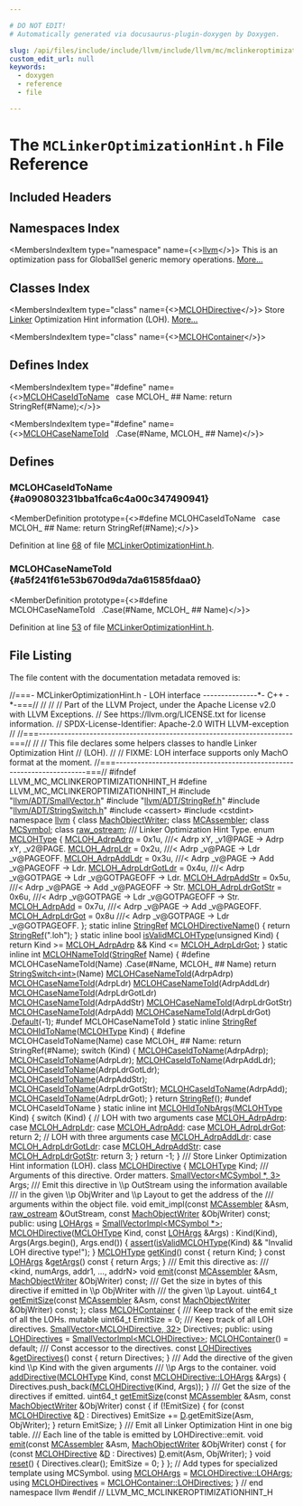 ```yaml
---

# DO NOT EDIT!
# Automatically generated via docusaurus-plugin-doxygen by Doxygen.

slug: /api/files/include/include/llvm/include/llvm/mc/mclinkeroptimizationhint-h
custom_edit_url: null
keywords:
  - doxygen
  - reference
  - file

---
```





# The `MCLinkerOptimizationHint.h` File Reference

<DoxygenPage pluginConfig={pluginConfig}>



## Included Headers

<IncludesList>
<IncludesListItem
  filePath="llvm/ADT/SmallVector.h"
  permalink="/docs/api/files/include/include/llvm/include/llvm/adt/smallvector-h"
  isLocal="true" />
<IncludesListItem
  filePath="llvm/ADT/StringRef.h"
  permalink="/docs/api/files/include/include/llvm/include/llvm/adt/stringref-h"
  isLocal="true" />
<IncludesListItem
  filePath="llvm/ADT/StringSwitch.h"
  permalink="/docs/api/files/include/include/llvm/include/llvm/adt/stringswitch-h"
  isLocal="true" />
<IncludesListItem
  filePath="cassert"
  permalink=""
  isLocal="false" />
<IncludesListItem
  filePath="cstdint"
  permalink=""
  isLocal="false" />
</IncludesList>

## Namespaces Index

<MembersIndex>

<MembersIndexItem
  type="namespace"
  name={<><a href="/docs/api/namespaces/llvm">llvm</a></>}>
This is an optimization pass for GlobalISel generic memory operations. <a href="/docs/api/namespaces/llvm/#details">More...</a>
</MembersIndexItem>

</MembersIndex>

## Classes Index

<MembersIndex>

<MembersIndexItem
  type="class"
  name={<><a href="/docs/api/classes/llvm/mclohdirective">MCLOHDirective</a></>}>
Store <a href="/docs/api/classes/llvm/linker">Linker</a> Optimization Hint information (LOH). <a href="/docs/api/classes/llvm/mclohdirective/#details">More...</a>
</MembersIndexItem>

<MembersIndexItem
  type="class"
  name={<><a href="/docs/api/classes/llvm/mclohcontainer">MCLOHContainer</a></>}>
</MembersIndexItem>

</MembersIndex>

## Defines Index

<MembersIndex>

<MembersIndexItem
  type="#define"
  name={<><a href="#a090803231bba1fca6c4a00c347490941">MCLOHCaseIdToName</a>&nbsp;&nbsp;&nbsp;case MCLOH&#95; ## Name: return StringRef(#Name);</>}>
</MembersIndexItem>

<MembersIndexItem
  type="#define"
  name={<><a href="#a5f241f61e53b670d9da7da61585fdaa0">MCLOHCaseNameToId</a>&nbsp;&nbsp;&nbsp;.Case(#Name, MCLOH&#95; ## Name)</>}>
</MembersIndexItem>

</MembersIndex>


<SectionDefinition>

## Defines

### MCLOHCaseIdToName {#a090803231bba1fca6c4a00c347490941}

<MemberDefinition
  prototype={<>#define MCLOHCaseIdToName&nbsp;&nbsp;&nbsp;case MCLOH&#95; ## Name: return StringRef(#Name);</>}>

Definition at line <a href="#l00068">68</a> of file <a href="/docs/api/files/include/include/llvm/include/llvm/mc/mclinkeroptimizationhint-h">MCLinkerOptimizationHint.h</a>.
</MemberDefinition>

### MCLOHCaseNameToId {#a5f241f61e53b670d9da7da61585fdaa0}

<MemberDefinition
  prototype={<>#define MCLOHCaseNameToId&nbsp;&nbsp;&nbsp;.Case(#Name, MCLOH&#95; ## Name)</>}>

Definition at line <a href="#l00053">53</a> of file <a href="/docs/api/files/include/include/llvm/include/llvm/mc/mclinkeroptimizationhint-h">MCLinkerOptimizationHint.h</a>.
</MemberDefinition>

</SectionDefinition>

## File Listing

The file content with the documentation metadata removed is:

<ProgramListing>

<Link id="l00001" /><CodeLine lineNumber="1"><Highlight kind="comment">//===- MCLinkerOptimizationHint.h - LOH interface ---------------&#42;- C++ -&#42;-===//</Highlight><Highlight kind="normal"></Highlight></CodeLine>
<Link id="l00002" /><CodeLine lineNumber="2"><Highlight kind="normal"></Highlight><Highlight kind="comment">//</Highlight><Highlight kind="normal"></Highlight></CodeLine>
<Link id="l00003" /><CodeLine lineNumber="3"><Highlight kind="normal"></Highlight><Highlight kind="comment">//</Highlight><Highlight kind="normal"></Highlight></CodeLine>
<Link id="l00004" /><CodeLine lineNumber="4"><Highlight kind="normal"></Highlight><Highlight kind="comment">// Part of the LLVM Project, under the Apache License v2.0 with LLVM Exceptions.</Highlight><Highlight kind="normal"></Highlight></CodeLine>
<Link id="l00005" /><CodeLine lineNumber="5"><Highlight kind="normal"></Highlight><Highlight kind="comment">// See https://llvm.org/LICENSE.txt for license information.</Highlight><Highlight kind="normal"></Highlight></CodeLine>
<Link id="l00006" /><CodeLine lineNumber="6"><Highlight kind="normal"></Highlight><Highlight kind="comment">// SPDX-License-Identifier: Apache-2.0 WITH LLVM-exception</Highlight><Highlight kind="normal"></Highlight></CodeLine>
<Link id="l00007" /><CodeLine lineNumber="7"><Highlight kind="normal"></Highlight><Highlight kind="comment">//</Highlight><Highlight kind="normal"></Highlight></CodeLine>
<Link id="l00008" /><CodeLine lineNumber="8"><Highlight kind="normal"></Highlight><Highlight kind="comment">//===----------------------------------------------------------------------===//</Highlight><Highlight kind="normal"></Highlight></CodeLine>
<Link id="l00009" /><CodeLine lineNumber="9"><Highlight kind="normal"></Highlight><Highlight kind="comment">//</Highlight><Highlight kind="normal"></Highlight></CodeLine>
<Link id="l00010" /><CodeLine lineNumber="10"><Highlight kind="normal"></Highlight><Highlight kind="comment">// This file declares some helpers classes to handle Linker Optimization Hint</Highlight><Highlight kind="normal"></Highlight></CodeLine>
<Link id="l00011" /><CodeLine lineNumber="11"><Highlight kind="normal"></Highlight><Highlight kind="comment">// (LOH).</Highlight><Highlight kind="normal"></Highlight></CodeLine>
<Link id="l00012" /><CodeLine lineNumber="12"><Highlight kind="normal"></Highlight><Highlight kind="comment">//</Highlight><Highlight kind="normal"></Highlight></CodeLine>
<Link id="l00013" /><CodeLine lineNumber="13"><Highlight kind="normal"></Highlight><Highlight kind="comment">// FIXME: LOH interface supports only MachO format at the moment.</Highlight><Highlight kind="normal"></Highlight></CodeLine>
<Link id="l00014" /><CodeLine lineNumber="14"><Highlight kind="normal"></Highlight><Highlight kind="comment">//===----------------------------------------------------------------------===//</Highlight><Highlight kind="normal"></Highlight></CodeLine>
<Link id="l00015" /><CodeLine lineNumber="15"><Highlight kind="normal"></Highlight></CodeLine>
<Link id="l00016" /><CodeLine lineNumber="16"><Highlight kind="normal"></Highlight><Highlight kind="preprocessor">#ifndef LLVM&#95;MC&#95;MCLINKEROPTIMIZATIONHINT&#95;H</Highlight><Highlight kind="normal"></Highlight></CodeLine>
<Link id="l00017" /><CodeLine lineNumber="17"><Highlight kind="normal"></Highlight><Highlight kind="preprocessor">#define LLVM&#95;MC&#95;MCLINKEROPTIMIZATIONHINT&#95;H</Highlight><Highlight kind="normal"></Highlight></CodeLine>
<Link id="l00018" /><CodeLine lineNumber="18"><Highlight kind="normal"></Highlight></CodeLine>
<Link id="l00019" /><CodeLine lineNumber="19"><Highlight kind="normal"></Highlight><Highlight kind="preprocessor">#include &quot;<a href="/docs/api/files/include/include/llvm/include/llvm/adt/smallvector-h">llvm/ADT/SmallVector.h</a>&quot;</Highlight><Highlight kind="normal"></Highlight></CodeLine>
<Link id="l00020" /><CodeLine lineNumber="20"><Highlight kind="normal"></Highlight><Highlight kind="preprocessor">#include &quot;<a href="/docs/api/files/include/include/llvm/include/llvm/adt/stringref-h">llvm/ADT/StringRef.h</a>&quot;</Highlight><Highlight kind="normal"></Highlight></CodeLine>
<Link id="l00021" /><CodeLine lineNumber="21"><Highlight kind="normal"></Highlight><Highlight kind="preprocessor">#include &quot;<a href="/docs/api/files/include/include/llvm/include/llvm/adt/stringswitch-h">llvm/ADT/StringSwitch.h</a>&quot;</Highlight><Highlight kind="normal"></Highlight></CodeLine>
<Link id="l00022" /><CodeLine lineNumber="22"><Highlight kind="normal"></Highlight><Highlight kind="preprocessor">#include &lt;cassert&gt;</Highlight><Highlight kind="normal"></Highlight></CodeLine>
<Link id="l00023" /><CodeLine lineNumber="23"><Highlight kind="normal"></Highlight><Highlight kind="preprocessor">#include &lt;cstdint&gt;</Highlight><Highlight kind="normal"></Highlight></CodeLine>
<Link id="l00024" /><CodeLine lineNumber="24"><Highlight kind="normal"></Highlight></CodeLine>
<Link id="l00025" /><CodeLine lineNumber="25"><Highlight kind="normal"></Highlight><Highlight kind="keyword">namespace </Highlight><Highlight kind="normal"><a href="/docs/api/namespaces/llvm">llvm</a> &#123;</Highlight></CodeLine>
<Link id="l00026" /><CodeLine lineNumber="26"><Highlight kind="normal"></Highlight></CodeLine>
<Link id="l00027" /><CodeLine lineNumber="27"><Highlight kind="normal"></Highlight><Highlight kind="keyword">class </Highlight><Highlight kind="normal"><a href="/docs/api/classes/llvm/machobjectwriter">MachObjectWriter</a>;</Highlight></CodeLine>
<Link id="l00028" /><CodeLine lineNumber="28"><Highlight kind="normal"></Highlight><Highlight kind="keyword">class </Highlight><Highlight kind="normal"><a href="/docs/api/classes/llvm/mcassembler">MCAssembler</a>;</Highlight></CodeLine>
<Link id="l00029" /><CodeLine lineNumber="29"><Highlight kind="normal"></Highlight><Highlight kind="keyword">class </Highlight><Highlight kind="normal"><a href="/docs/api/classes/llvm/mcsymbol">MCSymbol</a>;</Highlight></CodeLine>
<Link id="l00030" /><CodeLine lineNumber="30"><Highlight kind="normal"></Highlight><Highlight kind="keyword">class </Highlight><Highlight kind="normal"><a href="/docs/api/classes/llvm/raw-ostream">raw&#95;ostream</a>;</Highlight></CodeLine>
<Link id="l00031" /><CodeLine lineNumber="31"><Highlight kind="normal"></Highlight><Highlight kind="comment"></Highlight></CodeLine>
<Link id="l00032" /><CodeLine lineNumber="32"><Highlight kind="comment">/// Linker Optimization Hint Type.</Highlight><Highlight kind="normal"></Highlight></CodeLine>
<Link id="l00033" /><CodeLine lineNumber="33" lineLink="/docs/api/namespaces/llvm/#aadff17100a7bcc6ddd2940e098ddbcf5"><Highlight kind="normal"></Highlight><Highlight kind="keyword">enum</Highlight><Highlight kind="normal"> <a href="/docs/api/namespaces/llvm/#aadff17100a7bcc6ddd2940e098ddbcf5">MCLOHType</a> &#123;</Highlight></CodeLine>
<Link id="l00034" /><CodeLine lineNumber="34" lineLink="/docs/api/namespaces/llvm/#aadff17100a7bcc6ddd2940e098ddbcf5ae753dab61d4e2c2b32ea1fe8c9a6995d"><Highlight kind="normal">  <a href="/docs/api/namespaces/llvm/#aadff17100a7bcc6ddd2940e098ddbcf5ae753dab61d4e2c2b32ea1fe8c9a6995d">MCLOH&#95;AdrpAdrp</a> = 0x1u,      </Highlight><Highlight kind="comment">///&lt; Adrp xY, &#95;v1@PAGE -&gt; Adrp xY, &#95;v2@PAGE.</Highlight><Highlight kind="normal"></Highlight></CodeLine>
<Link id="l00035" /><CodeLine lineNumber="35" lineLink="/docs/api/namespaces/llvm/#aadff17100a7bcc6ddd2940e098ddbcf5a992613461a441c18807122dac5801a84"><Highlight kind="normal">  <a href="/docs/api/namespaces/llvm/#aadff17100a7bcc6ddd2940e098ddbcf5a992613461a441c18807122dac5801a84">MCLOH&#95;AdrpLdr</a> = 0x2u,       </Highlight><Highlight kind="comment">///&lt; Adrp &#95;v@PAGE -&gt; Ldr &#95;v@PAGEOFF.</Highlight><Highlight kind="normal"></Highlight></CodeLine>
<Link id="l00036" /><CodeLine lineNumber="36" lineLink="/docs/api/namespaces/llvm/#aadff17100a7bcc6ddd2940e098ddbcf5a07354bc38393a198849180ca416660dc"><Highlight kind="normal">  <a href="/docs/api/namespaces/llvm/#aadff17100a7bcc6ddd2940e098ddbcf5a07354bc38393a198849180ca416660dc">MCLOH&#95;AdrpAddLdr</a> = 0x3u,    </Highlight><Highlight kind="comment">///&lt; Adrp &#95;v@PAGE -&gt; Add &#95;v@PAGEOFF -&gt; Ldr.</Highlight><Highlight kind="normal"></Highlight></CodeLine>
<Link id="l00037" /><CodeLine lineNumber="37" lineLink="/docs/api/namespaces/llvm/#aadff17100a7bcc6ddd2940e098ddbcf5a3c1858ef073b310b6be3e6c9bd4c2919"><Highlight kind="normal">  <a href="/docs/api/namespaces/llvm/#aadff17100a7bcc6ddd2940e098ddbcf5a3c1858ef073b310b6be3e6c9bd4c2919">MCLOH&#95;AdrpLdrGotLdr</a> = 0x4u, </Highlight><Highlight kind="comment">///&lt; Adrp &#95;v@GOTPAGE -&gt; Ldr &#95;v@GOTPAGEOFF -&gt; Ldr.</Highlight><Highlight kind="normal"></Highlight></CodeLine>
<Link id="l00038" /><CodeLine lineNumber="38" lineLink="/docs/api/namespaces/llvm/#aadff17100a7bcc6ddd2940e098ddbcf5abf6b5edd247e3ceb86c2f3651f82a581"><Highlight kind="normal">  <a href="/docs/api/namespaces/llvm/#aadff17100a7bcc6ddd2940e098ddbcf5abf6b5edd247e3ceb86c2f3651f82a581">MCLOH&#95;AdrpAddStr</a> = 0x5u,    </Highlight><Highlight kind="comment">///&lt; Adrp &#95;v@PAGE -&gt; Add &#95;v@PAGEOFF -&gt; Str.</Highlight><Highlight kind="normal"></Highlight></CodeLine>
<Link id="l00039" /><CodeLine lineNumber="39" lineLink="/docs/api/namespaces/llvm/#aadff17100a7bcc6ddd2940e098ddbcf5a17609e5a8270fc80d4983921de4b8f52"><Highlight kind="normal">  <a href="/docs/api/namespaces/llvm/#aadff17100a7bcc6ddd2940e098ddbcf5a17609e5a8270fc80d4983921de4b8f52">MCLOH&#95;AdrpLdrGotStr</a> = 0x6u, </Highlight><Highlight kind="comment">///&lt; Adrp &#95;v@GOTPAGE -&gt; Ldr &#95;v@GOTPAGEOFF -&gt; Str.</Highlight><Highlight kind="normal"></Highlight></CodeLine>
<Link id="l00040" /><CodeLine lineNumber="40" lineLink="/docs/api/namespaces/llvm/#aadff17100a7bcc6ddd2940e098ddbcf5aa629adeda58539821890f262b3a2176f"><Highlight kind="normal">  <a href="/docs/api/namespaces/llvm/#aadff17100a7bcc6ddd2940e098ddbcf5aa629adeda58539821890f262b3a2176f">MCLOH&#95;AdrpAdd</a> = 0x7u,       </Highlight><Highlight kind="comment">///&lt; Adrp &#95;v@PAGE -&gt; Add &#95;v@PAGEOFF.</Highlight><Highlight kind="normal"></Highlight></CodeLine>
<Link id="l00041" /><CodeLine lineNumber="41" lineLink="/docs/api/namespaces/llvm/#aadff17100a7bcc6ddd2940e098ddbcf5a89b1c697318a08b94e8f2f6794346a51"><Highlight kind="normal">  <a href="/docs/api/namespaces/llvm/#aadff17100a7bcc6ddd2940e098ddbcf5a89b1c697318a08b94e8f2f6794346a51">MCLOH&#95;AdrpLdrGot</a> = 0x8u     </Highlight><Highlight kind="comment">///&lt; Adrp &#95;v@GOTPAGE -&gt; Ldr &#95;v@GOTPAGEOFF.</Highlight><Highlight kind="normal"></Highlight></CodeLine>
<Link id="l00042" /><CodeLine lineNumber="42"><Highlight kind="normal">&#125;;</Highlight></CodeLine>
<Link id="l00043" /><CodeLine lineNumber="43"><Highlight kind="normal"></Highlight></CodeLine>
<Link id="l00044" /><CodeLine lineNumber="44" lineLink="/docs/api/namespaces/llvm/#a38f8d9d12cac93b09a12fb52e853be36"><Highlight kind="normal"></Highlight><Highlight kind="keyword">static</Highlight><Highlight kind="normal"> </Highlight><Highlight kind="keyword">inline</Highlight><Highlight kind="normal"> <a href="/docs/api/classes/llvm/stringref">StringRef</a> <a href="/docs/api/namespaces/llvm/#a38f8d9d12cac93b09a12fb52e853be36">MCLOHDirectiveName</a>() &#123;</Highlight></CodeLine>
<Link id="l00045" /><CodeLine lineNumber="45"><Highlight kind="normal">  </Highlight><Highlight kind="keywordflow">return</Highlight><Highlight kind="normal"> <a href="/docs/api/classes/llvm/stringref">StringRef</a>(</Highlight><Highlight kind="stringliteral">&quot;.loh&quot;</Highlight><Highlight kind="normal">);</Highlight></CodeLine>
<Link id="l00046" /><CodeLine lineNumber="46"><Highlight kind="normal">&#125;</Highlight></CodeLine>
<Link id="l00047" /><CodeLine lineNumber="47"><Highlight kind="normal"></Highlight></CodeLine>
<Link id="l00048" /><CodeLine lineNumber="48" lineLink="/docs/api/namespaces/llvm/#a4cce006956b74a136aef7bd1fc3ccd5c"><Highlight kind="normal"></Highlight><Highlight kind="keyword">static</Highlight><Highlight kind="normal"> </Highlight><Highlight kind="keyword">inline</Highlight><Highlight kind="normal"> </Highlight><Highlight kind="keywordtype">bool</Highlight><Highlight kind="normal"> <a href="/docs/api/namespaces/llvm/#a4cce006956b74a136aef7bd1fc3ccd5c">isValidMCLOHType</a>(</Highlight><Highlight kind="keywordtype">unsigned</Highlight><Highlight kind="normal"> Kind) &#123;</Highlight></CodeLine>
<Link id="l00049" /><CodeLine lineNumber="49"><Highlight kind="normal">  </Highlight><Highlight kind="keywordflow">return</Highlight><Highlight kind="normal"> Kind &gt;= <a href="/docs/api/namespaces/llvm/#aadff17100a7bcc6ddd2940e098ddbcf5ae753dab61d4e2c2b32ea1fe8c9a6995d">MCLOH&#95;AdrpAdrp</a> &amp;&amp; Kind &lt;= <a href="/docs/api/namespaces/llvm/#aadff17100a7bcc6ddd2940e098ddbcf5a89b1c697318a08b94e8f2f6794346a51">MCLOH&#95;AdrpLdrGot</a>;</Highlight></CodeLine>
<Link id="l00050" /><CodeLine lineNumber="50"><Highlight kind="normal">&#125;</Highlight></CodeLine>
<Link id="l00051" /><CodeLine lineNumber="51"><Highlight kind="normal"></Highlight></CodeLine>
<Link id="l00052" /><CodeLine lineNumber="52" lineLink="/docs/api/namespaces/llvm/#a0b5c038406239d93579b96463331ff2d"><Highlight kind="normal"></Highlight><Highlight kind="keyword">static</Highlight><Highlight kind="normal"> </Highlight><Highlight kind="keyword">inline</Highlight><Highlight kind="normal"> </Highlight><Highlight kind="keywordtype">int</Highlight><Highlight kind="normal"> <a href="/docs/api/namespaces/llvm/#a0b5c038406239d93579b96463331ff2d">MCLOHNameToId</a>(<a href="/docs/api/classes/llvm/stringref">StringRef</a> Name) &#123;</Highlight></CodeLine>
<Link id="l00053" /><CodeLine lineNumber="53"><Highlight kind="normal"></Highlight><Highlight kind="preprocessor">#define MCLOHCaseNameToId(Name)     .Case(#Name, MCLOH&#95; ## Name)</Highlight><Highlight kind="normal"></Highlight></CodeLine>
<Link id="l00054" /><CodeLine lineNumber="54"><Highlight kind="normal">  </Highlight><Highlight kind="keywordflow">return</Highlight><Highlight kind="normal"> <a href="/docs/api/classes/llvm/stringswitch">StringSwitch&lt;int&gt;</a>(Name)</Highlight></CodeLine>
<Link id="l00055" /><CodeLine lineNumber="55"><Highlight kind="normal">    <a href="#a5f241f61e53b670d9da7da61585fdaa0">MCLOHCaseNameToId</a>(AdrpAdrp)</Highlight></CodeLine>
<Link id="l00056" /><CodeLine lineNumber="56"><Highlight kind="normal">    <a href="#a5f241f61e53b670d9da7da61585fdaa0">MCLOHCaseNameToId</a>(AdrpLdr)</Highlight></CodeLine>
<Link id="l00057" /><CodeLine lineNumber="57"><Highlight kind="normal">    <a href="#a5f241f61e53b670d9da7da61585fdaa0">MCLOHCaseNameToId</a>(AdrpAddLdr)</Highlight></CodeLine>
<Link id="l00058" /><CodeLine lineNumber="58"><Highlight kind="normal">    <a href="#a5f241f61e53b670d9da7da61585fdaa0">MCLOHCaseNameToId</a>(AdrpLdrGotLdr)</Highlight></CodeLine>
<Link id="l00059" /><CodeLine lineNumber="59"><Highlight kind="normal">    <a href="#a5f241f61e53b670d9da7da61585fdaa0">MCLOHCaseNameToId</a>(AdrpAddStr)</Highlight></CodeLine>
<Link id="l00060" /><CodeLine lineNumber="60"><Highlight kind="normal">    <a href="#a5f241f61e53b670d9da7da61585fdaa0">MCLOHCaseNameToId</a>(AdrpLdrGotStr)</Highlight></CodeLine>
<Link id="l00061" /><CodeLine lineNumber="61"><Highlight kind="normal">    <a href="#a5f241f61e53b670d9da7da61585fdaa0">MCLOHCaseNameToId</a>(AdrpAdd)</Highlight></CodeLine>
<Link id="l00062" /><CodeLine lineNumber="62"><Highlight kind="normal">    <a href="#a5f241f61e53b670d9da7da61585fdaa0">MCLOHCaseNameToId</a>(AdrpLdrGot)</Highlight></CodeLine>
<Link id="l00063" /><CodeLine lineNumber="63"><Highlight kind="normal">    .<a href="/docs/api/classes/llvm/stringswitch/#a7f0e82e8a818ca43926fceb49be81661">Default</a>(-1);</Highlight></CodeLine>
<Link id="l00064" /><CodeLine lineNumber="64"><Highlight kind="normal"></Highlight><Highlight kind="preprocessor">#undef MCLOHCaseNameToId</Highlight><Highlight kind="normal"></Highlight></CodeLine>
<Link id="l00065" /><CodeLine lineNumber="65"><Highlight kind="normal">&#125;</Highlight></CodeLine>
<Link id="l00066" /><CodeLine lineNumber="66"><Highlight kind="normal"></Highlight></CodeLine>
<Link id="l00067" /><CodeLine lineNumber="67" lineLink="/docs/api/namespaces/llvm/#af90e1137e9c33b46b70c9f0a9f0d449d"><Highlight kind="normal"></Highlight><Highlight kind="keyword">static</Highlight><Highlight kind="normal"> </Highlight><Highlight kind="keyword">inline</Highlight><Highlight kind="normal"> <a href="/docs/api/classes/llvm/stringref">StringRef</a> <a href="/docs/api/namespaces/llvm/#af90e1137e9c33b46b70c9f0a9f0d449d">MCLOHIdToName</a>(<a href="/docs/api/namespaces/llvm/#aadff17100a7bcc6ddd2940e098ddbcf5">MCLOHType</a> Kind) &#123;</Highlight></CodeLine>
<Link id="l00068" /><CodeLine lineNumber="68"><Highlight kind="normal"></Highlight><Highlight kind="preprocessor">#define MCLOHCaseIdToName(Name)      case MCLOH&#95; ## Name: return StringRef(#Name);</Highlight><Highlight kind="normal"></Highlight></CodeLine>
<Link id="l00069" /><CodeLine lineNumber="69"><Highlight kind="normal">  </Highlight><Highlight kind="keywordflow">switch</Highlight><Highlight kind="normal"> (Kind) &#123;</Highlight></CodeLine>
<Link id="l00070" /><CodeLine lineNumber="70"><Highlight kind="normal">    <a href="#a090803231bba1fca6c4a00c347490941">MCLOHCaseIdToName</a>(AdrpAdrp);</Highlight></CodeLine>
<Link id="l00071" /><CodeLine lineNumber="71"><Highlight kind="normal">    <a href="#a090803231bba1fca6c4a00c347490941">MCLOHCaseIdToName</a>(AdrpLdr);</Highlight></CodeLine>
<Link id="l00072" /><CodeLine lineNumber="72"><Highlight kind="normal">    <a href="#a090803231bba1fca6c4a00c347490941">MCLOHCaseIdToName</a>(AdrpAddLdr);</Highlight></CodeLine>
<Link id="l00073" /><CodeLine lineNumber="73"><Highlight kind="normal">    <a href="#a090803231bba1fca6c4a00c347490941">MCLOHCaseIdToName</a>(AdrpLdrGotLdr);</Highlight></CodeLine>
<Link id="l00074" /><CodeLine lineNumber="74"><Highlight kind="normal">    <a href="#a090803231bba1fca6c4a00c347490941">MCLOHCaseIdToName</a>(AdrpAddStr);</Highlight></CodeLine>
<Link id="l00075" /><CodeLine lineNumber="75"><Highlight kind="normal">    <a href="#a090803231bba1fca6c4a00c347490941">MCLOHCaseIdToName</a>(AdrpLdrGotStr);</Highlight></CodeLine>
<Link id="l00076" /><CodeLine lineNumber="76"><Highlight kind="normal">    <a href="#a090803231bba1fca6c4a00c347490941">MCLOHCaseIdToName</a>(AdrpAdd);</Highlight></CodeLine>
<Link id="l00077" /><CodeLine lineNumber="77"><Highlight kind="normal">    <a href="#a090803231bba1fca6c4a00c347490941">MCLOHCaseIdToName</a>(AdrpLdrGot);</Highlight></CodeLine>
<Link id="l00078" /><CodeLine lineNumber="78"><Highlight kind="normal">  &#125;</Highlight></CodeLine>
<Link id="l00079" /><CodeLine lineNumber="79"><Highlight kind="normal">  </Highlight><Highlight kind="keywordflow">return</Highlight><Highlight kind="normal"> <a href="/docs/api/classes/llvm/stringref">StringRef</a>();</Highlight></CodeLine>
<Link id="l00080" /><CodeLine lineNumber="80"><Highlight kind="normal"></Highlight><Highlight kind="preprocessor">#undef MCLOHCaseIdToName</Highlight><Highlight kind="normal"></Highlight></CodeLine>
<Link id="l00081" /><CodeLine lineNumber="81"><Highlight kind="normal">&#125;</Highlight></CodeLine>
<Link id="l00082" /><CodeLine lineNumber="82"><Highlight kind="normal"></Highlight></CodeLine>
<Link id="l00083" /><CodeLine lineNumber="83" lineLink="/docs/api/namespaces/llvm/#a9f40535ab9cd43a0522f67e16c71ffb9"><Highlight kind="normal"></Highlight><Highlight kind="keyword">static</Highlight><Highlight kind="normal"> </Highlight><Highlight kind="keyword">inline</Highlight><Highlight kind="normal"> </Highlight><Highlight kind="keywordtype">int</Highlight><Highlight kind="normal"> <a href="/docs/api/namespaces/llvm/#a9f40535ab9cd43a0522f67e16c71ffb9">MCLOHIdToNbArgs</a>(<a href="/docs/api/namespaces/llvm/#aadff17100a7bcc6ddd2940e098ddbcf5">MCLOHType</a> Kind) &#123;</Highlight></CodeLine>
<Link id="l00084" /><CodeLine lineNumber="84"><Highlight kind="normal">  </Highlight><Highlight kind="keywordflow">switch</Highlight><Highlight kind="normal"> (Kind) &#123;</Highlight></CodeLine>
<Link id="l00085" /><CodeLine lineNumber="85"><Highlight kind="normal">    </Highlight><Highlight kind="comment">// LOH with two arguments</Highlight><Highlight kind="normal"></Highlight></CodeLine>
<Link id="l00086" /><CodeLine lineNumber="86"><Highlight kind="normal">  </Highlight><Highlight kind="keywordflow">case</Highlight><Highlight kind="normal"> <a href="/docs/api/namespaces/llvm/#aadff17100a7bcc6ddd2940e098ddbcf5ae753dab61d4e2c2b32ea1fe8c9a6995d">MCLOH&#95;AdrpAdrp</a>:</Highlight></CodeLine>
<Link id="l00087" /><CodeLine lineNumber="87"><Highlight kind="normal">  </Highlight><Highlight kind="keywordflow">case</Highlight><Highlight kind="normal"> <a href="/docs/api/namespaces/llvm/#aadff17100a7bcc6ddd2940e098ddbcf5a992613461a441c18807122dac5801a84">MCLOH&#95;AdrpLdr</a>:</Highlight></CodeLine>
<Link id="l00088" /><CodeLine lineNumber="88"><Highlight kind="normal">  </Highlight><Highlight kind="keywordflow">case</Highlight><Highlight kind="normal"> <a href="/docs/api/namespaces/llvm/#aadff17100a7bcc6ddd2940e098ddbcf5aa629adeda58539821890f262b3a2176f">MCLOH&#95;AdrpAdd</a>:</Highlight></CodeLine>
<Link id="l00089" /><CodeLine lineNumber="89"><Highlight kind="normal">  </Highlight><Highlight kind="keywordflow">case</Highlight><Highlight kind="normal"> <a href="/docs/api/namespaces/llvm/#aadff17100a7bcc6ddd2940e098ddbcf5a89b1c697318a08b94e8f2f6794346a51">MCLOH&#95;AdrpLdrGot</a>:</Highlight></CodeLine>
<Link id="l00090" /><CodeLine lineNumber="90"><Highlight kind="normal">    </Highlight><Highlight kind="keywordflow">return</Highlight><Highlight kind="normal"> 2;</Highlight></CodeLine>
<Link id="l00091" /><CodeLine lineNumber="91"><Highlight kind="normal">    </Highlight><Highlight kind="comment">// LOH with three arguments</Highlight><Highlight kind="normal"></Highlight></CodeLine>
<Link id="l00092" /><CodeLine lineNumber="92"><Highlight kind="normal">  </Highlight><Highlight kind="keywordflow">case</Highlight><Highlight kind="normal"> <a href="/docs/api/namespaces/llvm/#aadff17100a7bcc6ddd2940e098ddbcf5a07354bc38393a198849180ca416660dc">MCLOH&#95;AdrpAddLdr</a>:</Highlight></CodeLine>
<Link id="l00093" /><CodeLine lineNumber="93"><Highlight kind="normal">  </Highlight><Highlight kind="keywordflow">case</Highlight><Highlight kind="normal"> <a href="/docs/api/namespaces/llvm/#aadff17100a7bcc6ddd2940e098ddbcf5a3c1858ef073b310b6be3e6c9bd4c2919">MCLOH&#95;AdrpLdrGotLdr</a>:</Highlight></CodeLine>
<Link id="l00094" /><CodeLine lineNumber="94"><Highlight kind="normal">  </Highlight><Highlight kind="keywordflow">case</Highlight><Highlight kind="normal"> <a href="/docs/api/namespaces/llvm/#aadff17100a7bcc6ddd2940e098ddbcf5abf6b5edd247e3ceb86c2f3651f82a581">MCLOH&#95;AdrpAddStr</a>:</Highlight></CodeLine>
<Link id="l00095" /><CodeLine lineNumber="95"><Highlight kind="normal">  </Highlight><Highlight kind="keywordflow">case</Highlight><Highlight kind="normal"> <a href="/docs/api/namespaces/llvm/#aadff17100a7bcc6ddd2940e098ddbcf5a17609e5a8270fc80d4983921de4b8f52">MCLOH&#95;AdrpLdrGotStr</a>:</Highlight></CodeLine>
<Link id="l00096" /><CodeLine lineNumber="96"><Highlight kind="normal">    </Highlight><Highlight kind="keywordflow">return</Highlight><Highlight kind="normal"> 3;</Highlight></CodeLine>
<Link id="l00097" /><CodeLine lineNumber="97"><Highlight kind="normal">  &#125;</Highlight></CodeLine>
<Link id="l00098" /><CodeLine lineNumber="98"><Highlight kind="normal">  </Highlight><Highlight kind="keywordflow">return</Highlight><Highlight kind="normal"> -1;</Highlight></CodeLine>
<Link id="l00099" /><CodeLine lineNumber="99"><Highlight kind="normal">&#125;</Highlight></CodeLine>
<Link id="l00100" /><CodeLine lineNumber="100"><Highlight kind="normal"></Highlight><Highlight kind="comment"></Highlight></CodeLine>
<Link id="l00101" /><CodeLine lineNumber="101"><Highlight kind="comment">/// Store Linker Optimization Hint information (LOH).</Highlight><Highlight kind="normal"></Highlight></CodeLine>
<Link id="l00102" /><CodeLine lineNumber="102" lineLink="/docs/api/classes/llvm/mclohdirective"><Highlight kind="normal"></Highlight><Highlight kind="keyword">class </Highlight><Highlight kind="normal"><a href="/docs/api/classes/llvm/mclohdirective/#a8be6cf5b698ea6d73e30a36fbcf60297">MCLOHDirective</a> &#123;</Highlight></CodeLine>
<Link id="l00103" /><CodeLine lineNumber="103"><Highlight kind="normal">  <a href="/docs/api/namespaces/llvm/#aadff17100a7bcc6ddd2940e098ddbcf5">MCLOHType</a> Kind;</Highlight></CodeLine>
<Link id="l00104" /><CodeLine lineNumber="104"><Highlight kind="normal"></Highlight><Highlight kind="comment"></Highlight></CodeLine>
<Link id="l00105" /><CodeLine lineNumber="105"><Highlight kind="comment">  /// Arguments of this directive. Order matters.</Highlight><Highlight kind="normal"></Highlight></CodeLine>
<Link id="l00106" /><CodeLine lineNumber="106"><Highlight kind="normal">  <a href="/docs/api/classes/llvm/smallvector">SmallVector&lt;MCSymbol &#42;, 3&gt;</a> Args;</Highlight></CodeLine>
<Link id="l00107" /><CodeLine lineNumber="107"><Highlight kind="normal"></Highlight><Highlight kind="comment"></Highlight></CodeLine>
<Link id="l00108" /><CodeLine lineNumber="108"><Highlight kind="comment">  /// Emit this directive in \\p OutStream using the information available</Highlight></CodeLine>
<Link id="l00109" /><CodeLine lineNumber="109"><Highlight kind="comment">  /// in the given \\p ObjWriter and \\p Layout to get the address of the</Highlight></CodeLine>
<Link id="l00110" /><CodeLine lineNumber="110"><Highlight kind="comment">  /// arguments within the object file.</Highlight><Highlight kind="normal"></Highlight></CodeLine>
<Link id="l00111" /><CodeLine lineNumber="111"><Highlight kind="normal">  </Highlight><Highlight kind="keywordtype">void</Highlight><Highlight kind="normal"> emit&#95;impl(</Highlight><Highlight kind="keyword">const</Highlight><Highlight kind="normal"> <a href="/docs/api/classes/llvm/mcassembler">MCAssembler</a> &amp;Asm, <a href="/docs/api/classes/llvm/raw-ostream">raw&#95;ostream</a> &amp;OutStream,</Highlight></CodeLine>
<Link id="l00112" /><CodeLine lineNumber="112"><Highlight kind="normal">                 </Highlight><Highlight kind="keyword">const</Highlight><Highlight kind="normal"> <a href="/docs/api/classes/llvm/machobjectwriter">MachObjectWriter</a> &amp;ObjWriter) </Highlight><Highlight kind="keyword">const</Highlight><Highlight kind="normal">;</Highlight></CodeLine>
<Link id="l00113" /><CodeLine lineNumber="113"><Highlight kind="normal"></Highlight></CodeLine>
<Link id="l00114" /><CodeLine lineNumber="114"><Highlight kind="normal"></Highlight><Highlight kind="keyword">public</Highlight><Highlight kind="normal">:</Highlight></CodeLine>
<Link id="l00115" /><CodeLine lineNumber="115" lineLink="/docs/api/classes/llvm/mclohdirective/#affc50bb84d1759704f64ca0f605b9b3e"><Highlight kind="normal">  </Highlight><Highlight kind="keyword">using </Highlight><Highlight kind="normal"><a href="/docs/api/classes/llvm/mclohdirective/#affc50bb84d1759704f64ca0f605b9b3e">LOHArgs</a> = <a href="/docs/api/classes/llvm/smallvectorimpl">SmallVectorImpl&lt;MCSymbol &#42;&gt;</a>;</Highlight></CodeLine>
<Link id="l00116" /><CodeLine lineNumber="116"><Highlight kind="normal"></Highlight></CodeLine>
<Link id="l00117" /><CodeLine lineNumber="117" lineLink="/docs/api/classes/llvm/mclohdirective/#a8be6cf5b698ea6d73e30a36fbcf60297"><Highlight kind="normal">  <a href="/docs/api/classes/llvm/mclohdirective/#a8be6cf5b698ea6d73e30a36fbcf60297">MCLOHDirective</a>(<a href="/docs/api/namespaces/llvm/#aadff17100a7bcc6ddd2940e098ddbcf5">MCLOHType</a> Kind, </Highlight><Highlight kind="keyword">const</Highlight><Highlight kind="normal"> <a href="/docs/api/classes/llvm/mclohdirective/#affc50bb84d1759704f64ca0f605b9b3e">LOHArgs</a> &amp;Args)</Highlight></CodeLine>
<Link id="l00118" /><CodeLine lineNumber="118"><Highlight kind="normal">      : Kind(Kind), Args(Args.begin(), Args.end()) &#123;</Highlight></CodeLine>
<Link id="l00119" /><CodeLine lineNumber="119"><Highlight kind="normal">    <a href="/docs/api/files/lib/lib/target/lib/target/amdgpu/silowercontrolflow-cpp/#a4868c5d81c5ccc98c47aeab6244346a0">assert</a>(<a href="/docs/api/namespaces/llvm/#a4cce006956b74a136aef7bd1fc3ccd5c">isValidMCLOHType</a>(Kind) &amp;&amp; </Highlight><Highlight kind="stringliteral">&quot;Invalid LOH directive type!&quot;</Highlight><Highlight kind="normal">);</Highlight></CodeLine>
<Link id="l00120" /><CodeLine lineNumber="120"><Highlight kind="normal">  &#125;</Highlight></CodeLine>
<Link id="l00121" /><CodeLine lineNumber="121"><Highlight kind="normal"></Highlight></CodeLine>
<Link id="l00122" /><CodeLine lineNumber="122" lineLink="/docs/api/classes/llvm/mclohdirective/#a6bc7ca284acde08b1c5ce6941701ff86"><Highlight kind="normal">  <a href="/docs/api/namespaces/llvm/#aadff17100a7bcc6ddd2940e098ddbcf5">MCLOHType</a> <a href="/docs/api/classes/llvm/mclohdirective/#a6bc7ca284acde08b1c5ce6941701ff86">getKind</a>()</Highlight><Highlight kind="keyword"> const </Highlight><Highlight kind="normal">&#123; </Highlight><Highlight kind="keywordflow">return</Highlight><Highlight kind="normal"> Kind; &#125;</Highlight></CodeLine>
<Link id="l00123" /><CodeLine lineNumber="123"><Highlight kind="normal"></Highlight></CodeLine>
<Link id="l00124" /><CodeLine lineNumber="124" lineLink="/docs/api/classes/llvm/mclohdirective/#a1ec3d91a5e8ea12652b01b4780e9c751"><Highlight kind="normal">  </Highlight><Highlight kind="keyword">const</Highlight><Highlight kind="normal"> <a href="/docs/api/classes/llvm/mclohdirective/#affc50bb84d1759704f64ca0f605b9b3e">LOHArgs</a> &amp;<a href="/docs/api/classes/llvm/mclohdirective/#a1ec3d91a5e8ea12652b01b4780e9c751">getArgs</a>()</Highlight><Highlight kind="keyword"> const </Highlight><Highlight kind="normal">&#123; </Highlight><Highlight kind="keywordflow">return</Highlight><Highlight kind="normal"> Args; &#125;</Highlight></CodeLine>
<Link id="l00125" /><CodeLine lineNumber="125"><Highlight kind="normal"></Highlight><Highlight kind="comment"></Highlight></CodeLine>
<Link id="l00126" /><CodeLine lineNumber="126"><Highlight kind="comment">  /// Emit this directive as:</Highlight></CodeLine>
<Link id="l00127" /><CodeLine lineNumber="127"><Highlight kind="comment">  /// &lt;kind, numArgs, addr1, ..., addrN&gt;</Highlight><Highlight kind="normal"></Highlight></CodeLine>
<Link id="l00128" /><CodeLine lineNumber="128"><Highlight kind="normal">  </Highlight><Highlight kind="keywordtype">void</Highlight><Highlight kind="normal"> <a href="/docs/api/classes/llvm/mclohdirective/#a31c388d4454133dfd0f5b26b0299f99d">emit</a>(</Highlight><Highlight kind="keyword">const</Highlight><Highlight kind="normal"> <a href="/docs/api/classes/llvm/mcassembler">MCAssembler</a> &amp;Asm, <a href="/docs/api/classes/llvm/machobjectwriter">MachObjectWriter</a> &amp;ObjWriter) </Highlight><Highlight kind="keyword">const</Highlight><Highlight kind="normal">;</Highlight></CodeLine>
<Link id="l00129" /><CodeLine lineNumber="129"><Highlight kind="normal"></Highlight><Highlight kind="comment"></Highlight></CodeLine>
<Link id="l00130" /><CodeLine lineNumber="130"><Highlight kind="comment">  /// Get the size in bytes of this directive if emitted in \\p ObjWriter with</Highlight></CodeLine>
<Link id="l00131" /><CodeLine lineNumber="131"><Highlight kind="comment">  /// the given \\p Layout.</Highlight><Highlight kind="normal"></Highlight></CodeLine>
<Link id="l00132" /><CodeLine lineNumber="132"><Highlight kind="normal">  uint64&#95;t <a href="/docs/api/classes/llvm/mclohdirective/#a019b9e388904b7a0096d467e84ae3c0e">getEmitSize</a>(</Highlight><Highlight kind="keyword">const</Highlight><Highlight kind="normal"> <a href="/docs/api/classes/llvm/mcassembler">MCAssembler</a> &amp;Asm,</Highlight></CodeLine>
<Link id="l00133" /><CodeLine lineNumber="133"><Highlight kind="normal">                       </Highlight><Highlight kind="keyword">const</Highlight><Highlight kind="normal"> <a href="/docs/api/classes/llvm/machobjectwriter">MachObjectWriter</a> &amp;ObjWriter) </Highlight><Highlight kind="keyword">const</Highlight><Highlight kind="normal">;</Highlight></CodeLine>
<Link id="l00134" /><CodeLine lineNumber="134"><Highlight kind="normal">&#125;;</Highlight></CodeLine>
<Link id="l00135" /><CodeLine lineNumber="135"><Highlight kind="normal"></Highlight></CodeLine>
<Link id="l00136" /><CodeLine lineNumber="136" lineLink="/docs/api/classes/llvm/mclohcontainer"><Highlight kind="normal"></Highlight><Highlight kind="keyword">class </Highlight><Highlight kind="normal"><a href="/docs/api/classes/llvm/mclohcontainer/#a4c7ea7720d5782e136de6fb9b5751ff1">MCLOHContainer</a> &#123;</Highlight><Highlight kind="comment"></Highlight></CodeLine>
<Link id="l00137" /><CodeLine lineNumber="137"><Highlight kind="comment">  /// Keep track of the emit size of all the LOHs.</Highlight><Highlight kind="normal"></Highlight></CodeLine>
<Link id="l00138" /><CodeLine lineNumber="138"><Highlight kind="normal">  </Highlight><Highlight kind="keyword">mutable</Highlight><Highlight kind="normal"> uint64&#95;t EmitSize = 0;</Highlight></CodeLine>
<Link id="l00139" /><CodeLine lineNumber="139"><Highlight kind="normal"></Highlight><Highlight kind="comment"></Highlight></CodeLine>
<Link id="l00140" /><CodeLine lineNumber="140"><Highlight kind="comment">  /// Keep track of all LOH directives.</Highlight><Highlight kind="normal"></Highlight></CodeLine>
<Link id="l00141" /><CodeLine lineNumber="141"><Highlight kind="normal">  <a href="/docs/api/classes/llvm/smallvector">SmallVector&lt;MCLOHDirective, 32&gt;</a> Directives;</Highlight></CodeLine>
<Link id="l00142" /><CodeLine lineNumber="142"><Highlight kind="normal"></Highlight></CodeLine>
<Link id="l00143" /><CodeLine lineNumber="143"><Highlight kind="normal"></Highlight><Highlight kind="keyword">public</Highlight><Highlight kind="normal">:</Highlight></CodeLine>
<Link id="l00144" /><CodeLine lineNumber="144" lineLink="/docs/api/classes/llvm/mclohcontainer/#a1aac326c41f13d77383f43940b39e4cc"><Highlight kind="normal">  </Highlight><Highlight kind="keyword">using </Highlight><Highlight kind="normal"><a href="/docs/api/classes/llvm/mclohcontainer/#a1aac326c41f13d77383f43940b39e4cc">LOHDirectives</a> = <a href="/docs/api/classes/llvm/smallvectorimpl">SmallVectorImpl&lt;MCLOHDirective&gt;</a>;</Highlight></CodeLine>
<Link id="l00145" /><CodeLine lineNumber="145"><Highlight kind="normal"></Highlight></CodeLine>
<Link id="l00146" /><CodeLine lineNumber="146" lineLink="/docs/api/classes/llvm/mclohcontainer/#a4c7ea7720d5782e136de6fb9b5751ff1"><Highlight kind="normal">  <a href="/docs/api/classes/llvm/mclohcontainer/#a4c7ea7720d5782e136de6fb9b5751ff1">MCLOHContainer</a>() = </Highlight><Highlight kind="keywordflow">default</Highlight><Highlight kind="normal">;</Highlight></CodeLine>
<Link id="l00147" /><CodeLine lineNumber="147"><Highlight kind="normal"></Highlight><Highlight kind="comment"></Highlight></CodeLine>
<Link id="l00148" /><CodeLine lineNumber="148"><Highlight kind="comment">  /// Const accessor to the directives.</Highlight><Highlight kind="normal"></Highlight></CodeLine>
<Link id="l00149" /><CodeLine lineNumber="149" lineLink="/docs/api/classes/llvm/mclohcontainer/#a625a65a247006c1a8031bfc0c64ec816"><Highlight kind="normal">  </Highlight><Highlight kind="keyword">const</Highlight><Highlight kind="normal"> <a href="/docs/api/classes/llvm/mclohcontainer/#a1aac326c41f13d77383f43940b39e4cc">LOHDirectives</a> &amp;<a href="/docs/api/classes/llvm/mclohcontainer/#a625a65a247006c1a8031bfc0c64ec816">getDirectives</a>()</Highlight><Highlight kind="keyword"> const </Highlight><Highlight kind="normal">&#123;</Highlight></CodeLine>
<Link id="l00150" /><CodeLine lineNumber="150"><Highlight kind="normal">    </Highlight><Highlight kind="keywordflow">return</Highlight><Highlight kind="normal"> Directives;</Highlight></CodeLine>
<Link id="l00151" /><CodeLine lineNumber="151"><Highlight kind="normal">  &#125;</Highlight></CodeLine>
<Link id="l00152" /><CodeLine lineNumber="152"><Highlight kind="normal"></Highlight><Highlight kind="comment"></Highlight></CodeLine>
<Link id="l00153" /><CodeLine lineNumber="153"><Highlight kind="comment">  /// Add the directive of the given kind \\p Kind with the given arguments</Highlight></CodeLine>
<Link id="l00154" /><CodeLine lineNumber="154"><Highlight kind="comment">  /// \\p Args to the container.</Highlight><Highlight kind="normal"></Highlight></CodeLine>
<Link id="l00155" /><CodeLine lineNumber="155" lineLink="/docs/api/classes/llvm/mclohcontainer/#a73819f3a18383b49b663754a19f9ee60"><Highlight kind="normal">  </Highlight><Highlight kind="keywordtype">void</Highlight><Highlight kind="normal"> <a href="/docs/api/classes/llvm/mclohcontainer/#a73819f3a18383b49b663754a19f9ee60">addDirective</a>(<a href="/docs/api/namespaces/llvm/#aadff17100a7bcc6ddd2940e098ddbcf5">MCLOHType</a> Kind, </Highlight><Highlight kind="keyword">const</Highlight><Highlight kind="normal"> <a href="/docs/api/classes/llvm/mclohdirective/#affc50bb84d1759704f64ca0f605b9b3e">MCLOHDirective::LOHArgs</a> &amp;Args) &#123;</Highlight></CodeLine>
<Link id="l00156" /><CodeLine lineNumber="156"><Highlight kind="normal">    Directives.push&#95;back(<a href="/docs/api/classes/llvm/mclohdirective">MCLOHDirective</a>(Kind, Args));</Highlight></CodeLine>
<Link id="l00157" /><CodeLine lineNumber="157"><Highlight kind="normal">  &#125;</Highlight></CodeLine>
<Link id="l00158" /><CodeLine lineNumber="158"><Highlight kind="normal"></Highlight><Highlight kind="comment"></Highlight></CodeLine>
<Link id="l00159" /><CodeLine lineNumber="159"><Highlight kind="comment">  /// Get the size of the directives if emitted.</Highlight><Highlight kind="normal"></Highlight></CodeLine>
<Link id="l00160" /><CodeLine lineNumber="160" lineLink="/docs/api/classes/llvm/mclohcontainer/#a6c40f3e6cef47fea5aef34e14aae3006"><Highlight kind="normal">  uint64&#95;t <a href="/docs/api/classes/llvm/mclohcontainer/#a6c40f3e6cef47fea5aef34e14aae3006">getEmitSize</a>(</Highlight><Highlight kind="keyword">const</Highlight><Highlight kind="normal"> <a href="/docs/api/classes/llvm/mcassembler">MCAssembler</a> &amp;Asm,</Highlight></CodeLine>
<Link id="l00161" /><CodeLine lineNumber="161"><Highlight kind="normal">                       </Highlight><Highlight kind="keyword">const</Highlight><Highlight kind="normal"> <a href="/docs/api/classes/llvm/machobjectwriter">MachObjectWriter</a> &amp;ObjWriter)</Highlight><Highlight kind="keyword"> const </Highlight><Highlight kind="normal">&#123;</Highlight></CodeLine>
<Link id="l00162" /><CodeLine lineNumber="162"><Highlight kind="normal">    </Highlight><Highlight kind="keywordflow">if</Highlight><Highlight kind="normal"> (!EmitSize) &#123;</Highlight></CodeLine>
<Link id="l00163" /><CodeLine lineNumber="163"><Highlight kind="normal">      </Highlight><Highlight kind="keywordflow">for</Highlight><Highlight kind="normal"> (</Highlight><Highlight kind="keyword">const</Highlight><Highlight kind="normal"> <a href="/docs/api/classes/llvm/mclohdirective">MCLOHDirective</a> &amp;<a href="/docs/api/files/lib/lib/ir/builtingcs-cpp/#a6a9f043784cf87001c84980afa76da82">D</a> : Directives)</Highlight></CodeLine>
<Link id="l00164" /><CodeLine lineNumber="164"><Highlight kind="normal">        EmitSize += <a href="/docs/api/files/lib/lib/ir/builtingcs-cpp/#a6a9f043784cf87001c84980afa76da82">D</a>.getEmitSize(Asm, ObjWriter);</Highlight></CodeLine>
<Link id="l00165" /><CodeLine lineNumber="165"><Highlight kind="normal">    &#125;</Highlight></CodeLine>
<Link id="l00166" /><CodeLine lineNumber="166"><Highlight kind="normal">    </Highlight><Highlight kind="keywordflow">return</Highlight><Highlight kind="normal"> EmitSize;</Highlight></CodeLine>
<Link id="l00167" /><CodeLine lineNumber="167"><Highlight kind="normal">  &#125;</Highlight></CodeLine>
<Link id="l00168" /><CodeLine lineNumber="168"><Highlight kind="normal"></Highlight><Highlight kind="comment"></Highlight></CodeLine>
<Link id="l00169" /><CodeLine lineNumber="169"><Highlight kind="comment">  /// Emit all Linker Optimization Hint in one big table.</Highlight></CodeLine>
<Link id="l00170" /><CodeLine lineNumber="170"><Highlight kind="comment">  /// Each line of the table is emitted by LOHDirective::emit.</Highlight><Highlight kind="normal"></Highlight></CodeLine>
<Link id="l00171" /><CodeLine lineNumber="171" lineLink="/docs/api/classes/llvm/mclohcontainer/#a104b995bf0abc66fdea700b19e30db64"><Highlight kind="normal">  </Highlight><Highlight kind="keywordtype">void</Highlight><Highlight kind="normal"> <a href="/docs/api/classes/llvm/mclohcontainer/#a104b995bf0abc66fdea700b19e30db64">emit</a>(</Highlight><Highlight kind="keyword">const</Highlight><Highlight kind="normal"> <a href="/docs/api/classes/llvm/mcassembler">MCAssembler</a> &amp;Asm, <a href="/docs/api/classes/llvm/machobjectwriter">MachObjectWriter</a> &amp;ObjWriter)</Highlight><Highlight kind="keyword"> const </Highlight><Highlight kind="normal">&#123;</Highlight></CodeLine>
<Link id="l00172" /><CodeLine lineNumber="172"><Highlight kind="normal">    </Highlight><Highlight kind="keywordflow">for</Highlight><Highlight kind="normal"> (</Highlight><Highlight kind="keyword">const</Highlight><Highlight kind="normal"> <a href="/docs/api/classes/llvm/mclohdirective">MCLOHDirective</a> &amp;<a href="/docs/api/files/lib/lib/ir/builtingcs-cpp/#a6a9f043784cf87001c84980afa76da82">D</a> : Directives)</Highlight></CodeLine>
<Link id="l00173" /><CodeLine lineNumber="173"><Highlight kind="normal">      <a href="/docs/api/files/lib/lib/ir/builtingcs-cpp/#a6a9f043784cf87001c84980afa76da82">D</a>.emit(Asm, ObjWriter);</Highlight></CodeLine>
<Link id="l00174" /><CodeLine lineNumber="174"><Highlight kind="normal">  &#125;</Highlight></CodeLine>
<Link id="l00175" /><CodeLine lineNumber="175"><Highlight kind="normal"></Highlight></CodeLine>
<Link id="l00176" /><CodeLine lineNumber="176" lineLink="/docs/api/classes/llvm/mclohcontainer/#af1b7869e6028ec068ca5e22ab1ad7cfe"><Highlight kind="normal">  </Highlight><Highlight kind="keywordtype">void</Highlight><Highlight kind="normal"> <a href="/docs/api/classes/llvm/mclohcontainer/#af1b7869e6028ec068ca5e22ab1ad7cfe">reset</a>() &#123;</Highlight></CodeLine>
<Link id="l00177" /><CodeLine lineNumber="177"><Highlight kind="normal">    Directives.clear();</Highlight></CodeLine>
<Link id="l00178" /><CodeLine lineNumber="178"><Highlight kind="normal">    EmitSize = 0;</Highlight></CodeLine>
<Link id="l00179" /><CodeLine lineNumber="179"><Highlight kind="normal">  &#125;</Highlight></CodeLine>
<Link id="l00180" /><CodeLine lineNumber="180"><Highlight kind="normal">&#125;;</Highlight></CodeLine>
<Link id="l00181" /><CodeLine lineNumber="181"><Highlight kind="normal"></Highlight></CodeLine>
<Link id="l00182" /><CodeLine lineNumber="182"><Highlight kind="normal"></Highlight><Highlight kind="comment">// Add types for specialized template using MCSymbol.</Highlight><Highlight kind="normal"></Highlight></CodeLine>
<Link id="l00183" /><CodeLine lineNumber="183" lineLink="/docs/api/namespaces/llvm/#a62129b64f06d9bc8df1c60845451432b"><Highlight kind="normal"></Highlight><Highlight kind="keyword">using </Highlight><Highlight kind="normal"><a href="/docs/api/namespaces/llvm/#a62129b64f06d9bc8df1c60845451432b">MCLOHArgs</a> = <a href="/docs/api/classes/llvm/mclohdirective/#affc50bb84d1759704f64ca0f605b9b3e">MCLOHDirective::LOHArgs</a>;</Highlight></CodeLine>
<Link id="l00184" /><CodeLine lineNumber="184" lineLink="/docs/api/namespaces/llvm/#ab7d922ff5751d767e039adca192c95db"><Highlight kind="normal"></Highlight><Highlight kind="keyword">using </Highlight><Highlight kind="normal"><a href="/docs/api/namespaces/llvm/#ab7d922ff5751d767e039adca192c95db">MCLOHDirectives</a> = <a href="/docs/api/classes/llvm/mclohcontainer/#a1aac326c41f13d77383f43940b39e4cc">MCLOHContainer::LOHDirectives</a>;</Highlight></CodeLine>
<Link id="l00185" /><CodeLine lineNumber="185"><Highlight kind="normal"></Highlight></CodeLine>
<Link id="l00186" /><CodeLine lineNumber="186"><Highlight kind="normal">&#125; </Highlight><Highlight kind="comment">// end namespace llvm</Highlight><Highlight kind="normal"></Highlight></CodeLine>
<Link id="l00187" /><CodeLine lineNumber="187"><Highlight kind="normal"></Highlight></CodeLine>
<Link id="l00188" /><CodeLine lineNumber="188"><Highlight kind="normal"></Highlight><Highlight kind="preprocessor">#endif </Highlight><Highlight kind="comment">// LLVM&#95;MC&#95;MCLINKEROPTIMIZATIONHINT&#95;H</Highlight><Highlight kind="normal"></Highlight></CodeLine>

</ProgramListing>

</DoxygenPage>
